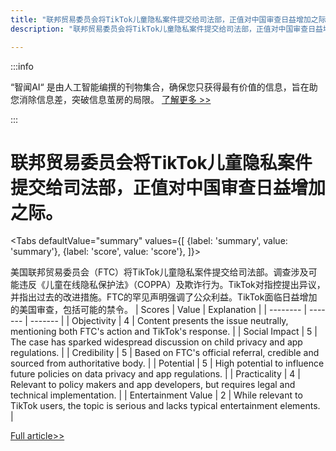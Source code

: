 ```yaml
---
title: "联邦贸易委员会将TikTok儿童隐私案件提交给司法部，正值对中国审查日益增加之际。"
description: "联邦贸易委员会将TikTok儿童隐私案件提交给司法部，正值对中国审查日益增加之际。"

---
```



:::info

“智闻AI“ 是由人工智能编撰的刊物集合，确保您只获得最有价值的信息，旨在助您消除信息差，突破信息茧房的局限。  [了解更多 >>](/)

:::

# 联邦贸易委员会将TikTok儿童隐私案件提交给司法部，正值对中国审查日益增加之际。


<Tabs
	defaultValue="summary"
	values={[
	{label: 'summary', value: 'summary'},
	{label: 'score', value: 'score'},
]}>
<TabItem value="summary">


美国联邦贸易委员会（FTC）将TikTok儿童隐私案件提交给司法部。调查涉及可能违反《儿童在线隐私保护法》（COPPA）及欺诈行为。TikTok对指控提出异议，并指出过去的改进措施。FTC的罕见声明强调了公众利益。TikTok面临日益增加的美国审查，包括可能的禁令。
</TabItem>
<TabItem value="score">
	| Scores     | Value   | Explanation |
	| -------- | ------- | ------- |
	| Objectivity  | 4    | Content presents the issue neutrally, mentioning both FTC's action and TikTok's response.    |
	| Social Impact | 5     | The case has sparked widespread discussion on child privacy and app regulations.    |
	| Credibility    | 5    | Based on FTC's official referral, credible and sourced from authoritative body.    |
	| Potential    | 5    | High potential to influence future policies on data privacy and app regulations.    |
	| Practicality    | 4    | Relevant to policy makers and app developers, but requires legal and technical implementation.    |
	| Entertainment Value    | 2    | While relevant to TikTok users, the topic is serious and lacks typical entertainment elements.    |
</TabItem>
</Tabs>

[Full article>>](https://techcrunch.com/2024/06/18/ftc-refers-tiktok-child-privacy-case-to-justice-department/)
